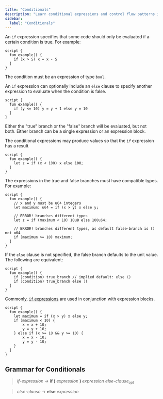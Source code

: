 ```yaml
---
title: "Conditionals"
description: "Learn conditional expressions and control flow patterns in Move with if-else statements and match expressions."
sidebar:
  label: "Conditionals"
---
```


An `if` expression specifies that some code should only be evaluated if a certain condition is true. For example:

```move
script {
  fun example() {
    if (x > 5) x = x - 5
  }
}
```

The condition must be an expression of type `bool`.

An `if` expression can optionally include an `else` clause to specify another expression to evaluate when the condition is false.

```move
script {
  fun example() {
    if (y <= 10) y = y + 1 else y = 10
  }
}
```

Either the "true" branch or the "false" branch will be evaluated, but not both. Either branch can be a single expression or an expression block.

The conditional expressions may produce values so that the `if` expression has a result.

```move
script {
  fun example() {
    let z = if (x < 100) x else 100;
  }
}
```

The expressions in the true and false branches must have compatible types. For example:

```move
script {
  fun example() {
    // x and y must be u64 integers
    let maximum: u64 = if (x > y) x else y;

    // ERROR! branches different types
    let z = if (maximum < 10) 10u8 else 100u64;

    // ERROR! branches different types, as default false-branch is () not u64
    if (maximum >= 10) maximum;
  }
}
```

If the `else` clause is not specified, the false branch defaults to the unit value. The following are equivalent:

```move
script {
  fun example() {
    if (condition) true_branch // implied default: else ()
    if (condition) true_branch else ()
  }
}
```

Commonly, [`if` expressions](/build/smart-contracts/book/conditionals) are used in conjunction with expression blocks.

```move
script {
  fun example() {
    let maximum = if (x > y) x else y;
    if (maximum < 10) {
        x = x + 10;
        y = y + 10;
    } else if (x >= 10 && y >= 10) {
        x = x - 10;
        y = y - 10;
    }
  }
}

```

## Grammar for Conditionals

> _if-expression_ → **if (** _expression_ **)** _expression_ _else-clause_<sub>_opt_</sub>

> _else-clause_ → **else** _expression_
